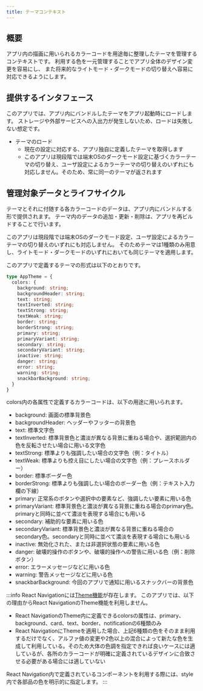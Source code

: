 ```yaml
---
title: テーマコンテキスト
---
```


## 概要

アプリ内の描画に用いられるカラーコードを用途毎に整理したテーマを管理するコンテキストです。
利用する色を一元管理することでアプリ全体のデザイン変更を容易にし、
また将来的なライトモード・ダークモードの切り替えへ容易に対応できるようにします。

## 提供するインタフェース

このアプリでは、アプリ内にバンドルしたテーマをアプリ起動時にロードします。
ストレージや外部サービスへの入出力が発生しないため、ロードは失敗しない想定です。

- テーマのロード
  - 現在の設定に対応する、アプリ独自に定義したテーマを取得します
  - このアプリは現段階では端末OSのダークモード設定に基づくカラーテーマの切り替え、ユーザ設定によるカラーテーマの切り替えのいずれにも対応しません。そのため、常に同一のテーマが返されます

## 管理対象データとライフサイクル

テーマとそれに付随する各カラーコードのデータは、アプリ内にバンドルする形で提供されます。
テーマ内のデータの追加・更新・削除は、アプリを再ビルドすることで行います。

このアプリは現段階では端末OSのダークモード設定、ユーザ設定によるカラーテーマの切り替えのいずれにも対応しません。
そのためテーマは1種類のみ用意し、ライトモード・ダークモードのいずれにおいても同じテーマを適用します。

このアプリで定義するテーマの形式は以下のとおりです。

```typescript
type AppTheme = {
  colors: {
    background: string;
    backgroundHeader: string;
    text: string;
    textInverted: string;
    textStrong: string;
    textWeak: string;
    border: string;
    borderStrong: string;
    primary: string;
    primaryVariant: string;
    secondary: string;
    secondaryVariant: string;
    inactive: string;
    danger: string;
    error: string; 
    warning: string;
    snackbarBackground: string;
  }
}
```

colors内の各属性で定義するカラーコードは、以下の用途に用いられます。

- background: 画面の標準背景色
- backgroundHeader: ヘッダーやフッターの背景色
- text: 標準文字色
- textInverted: 標準背景色と濃淡が異なる背景に重ねる場合や、選択範囲内の色を反転させたい場合に用いる文字色
- textStrong: 標準よりも強調したい場合の文字色（例：タイトル）
- textWeak: 標準よりも控え目にしたい場合の文字色（例：プレースホルダー）
- border: 標準ボーダー色
- borderStrong: 標準よりも強調したい場合のボーダー色（例：テキスト入力欄の下線）
- primary: 正常系のボタンや選択中の要素など、強調したい要素に用いる色
- primaryVariant: 標準背景色と濃淡が異なる背景に重ねる場合のprimary色。primaryと同時に並べて濃淡を表現する場合にも用いる
- secondary: 補助的な要素に用いる色
- secondaryVariant: 標準背景色と濃淡が異なる背景に重ねる場合のsecondary色。secondaryと同時に並べて濃淡を表現する場合にも用いる
- inactive: 無効化された、または非選択状態の要素に用いる色
- danger: 破壊的操作のボタンや、破壊的操作への警告に用いる色（例：削除ボタン）
- error: エラーメッセージなどに用いる色
- warning: 警告メッセージなどに用いる色
- snackbarBackground: 今回のアプリで通知に用いるスナックバーの背景色

:::info
React Navigationには[Theme機能](https://reactnavigation.org/docs/themes/)が存在します。
このアプリでは、以下の理由からReact NavigationのTheme機能を利用しません。

- React NavigationのTheme内に定義できるcolorsの属性は、primary、background、card、text、border、notificationの6種類のみ
- React NavigationにThemeを適用した場合、上記6種類の色をそのまま利用するだけでなく、アルファ値の変更や2色以上の混合によって新たな色を生成して利用している。そのため大体の色調を指定できれば良いケースには適しているが、各所のカラーコードが明確に定義されているデザインに合致させる必要がある場合には適していない

React Navigation内で定義されているコンポーネントを利用する際には、style内で各部品の色を明示的に指定します。
:::
